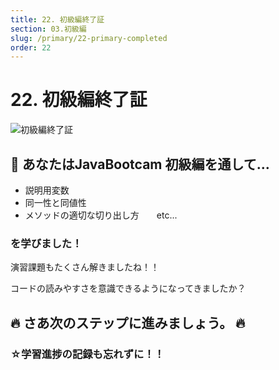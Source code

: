 ```yaml
---
title: 22. 初級編終了証
section: 03.初級編
slug: /primary/22-primary-completed
order: 22
---
```


# 22. 初級編終了証

![初級編終了証](./completed_certification.png)

## 🥇 あなたはJavaBootcam 初級編を通して…

- 説明用変数
- 同一性と同値性
- メソッドの適切な切り出し方　　etc...

### を学びました！

演習課題もたくさん解きましたね！！


コードの読みやすさを意識できるようになってきましたか？

## 🔥 さあ次のステップに進みましょう。 🔥

### ☆学習進捗の記録も忘れずに！！


